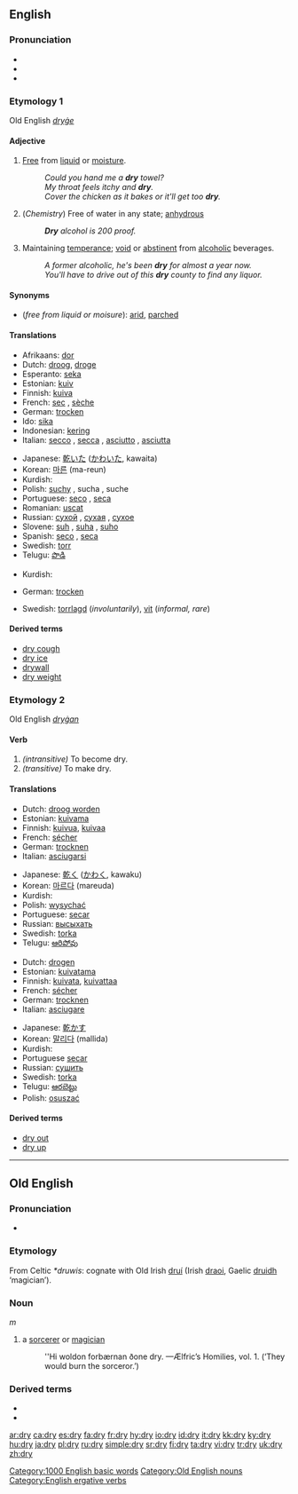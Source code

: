 ==English==

===Pronunciation===
*{{IPA|/draɪ/}}
*{{audio|en-us-dry.ogg|Audio (US)}}
*{{rhymes|aɪ}}

===Etymology 1===
Old English ''[[dryġe]]''

====Adjective====
{{en-adj|drier|'''[[driest]] '''or''' [[dryest]]'''}}

# [[free|Free]] from [[liquid]] or [[moisture]].
#: ''Could you hand me a '''dry''' towel?''
#: ''My throat feels itchy and '''dry'''.''
#: ''Cover the chicken as it bakes or it'll get too '''dry'''.''
# (''Chemistry'') Free of water in any state; [[anhydrous]]
#: '''''Dry''' alcohol is 200 proof.''
# Maintaining [[temperance]]; [[void]] or [[abstinent]] from [[alcoholic]] beverages.
#: ''A former alcoholic, he's been '''dry''' for almost a year now.''
#: ''You'll have to drive out of this '''dry''' county to find any liquor.''

====Synonyms====
* (''free from liquid or moisure''): [[arid]], [[parched]]

====Translations====
{{rfc-level|Translations at L3+ (AutoFormat would have corrected level of Synonyms)}}
{{trans-top|free from liquid or moisture}}
*Afrikaans: [[dor]]
*Dutch: [[droog]], [[droge]]
*Esperanto: [[seka]]
*Estonian: [[kuiv]]
*Finnish: [[kuiva]]
*French: [[sec]] {{m}}, [[sèche]] {{f}}
*German: [[trocken]]
*Ido: [[sika]]
*Indonesian: [[kering]]
*Italian: [[secco]] {{m}}, [[secca]] {{f}}, [[asciutto]] {{m}}, [[asciutta]] {{f}}
{{trans-mid}}
*Japanese: [[乾いた]] ([[かわいた]], kawaita)
*Korean: [[마른]] (ma-reun)
*Kurdish: {{KUchar|[[وشک]]}}
*Polish: [[suchy]] {{m}}, sucha {{f}}, suche {{n}}
*Portuguese: [[seco]] {{m}}, [[seca]] {{f}}
*Romanian: [[uscat]]
*Russian: [[сухой]] {{m}}, [[сухая]] {{f}}, [[сухое]] {{n}}
*Slovene: [[suh]] {{m}}, [[suha]] {{f}}, [[suho]] {{n}}
*Spanish: [[seco]] {{m}}, [[seca]] {{f}}
*Swedish: [[torr]]
*Telugu: [[పొడి]]
{{trans-bottom}}

{{trans-top|free of water in any state}}
{{trans-mid}}
*Kurdish: {{KUchar|[[وشک]]}}
{{trans-bottom}}

{{trans-top|maintaining temperance}}
*German: [[trocken]]
{{trans-mid}}
*Swedish: [[torrlagd]] (''involuntarily''), [[vit]] (''informal, rare'')
{{trans-bottom}}

====Derived terms====
*[[dry cough]]
*[[dry ice]]
*[[drywall]]
*[[dry weight]]

===Etymology 2===
Old English ''[[dryġan]]''

====Verb====
{{en-verb|dries|drying|dried}}

# ''(intransitive)'' To become dry.
# ''(transitive)'' To make dry.

====Translations====
{{trans-top|to become dry}}
*Dutch: [[droog worden]]
*Estonian: [[kuivama]]
*Finnish: [[kuivua]], [[kuivaa]]
*French: [[sécher]]
*German: [[trocknen]]
*Italian: [[asciugarsi]]
{{trans-mid}}
*Japanese: [[乾く]] ([[かわく]], kawaku)
*Korean: [[마르다]] (mareuda)
*Kurdish: {{KUchar|[[وشک بوون]]}}
*Polish: [[wysychać]]
*Portuguese: [[secar]]
*Russian: [[высыхать]]
*Swedish: [[torka]]
*Telugu: [[ఆరిపోవు]]
{{trans-bottom}}

{{trans-top|to make dry}}
*Dutch: [[drogen]]
*Estonian: [[kuivatama]]
*Finnish: [[kuivata]], [[kuivattaa]]
*French: [[sécher]]
*German: [[trocknen]]
*Italian: [[asciugare]]
{{trans-mid}}
*Japanese: [[乾かす]]
*Korean: [[말리다]] (mallida)
*Kurdish: {{KUchar|[[وشک کردن]]}}
*Portuguese [[secar]]
*Russian: [[сушить]]
*Swedish: [[torka]]
*Telugu: [[ఆరబెట్టు]]
*Polish: [[osuszać]]
{{trans-bottom}}

====Derived terms====
* [[dry out]]
* [[dry up]]

[[Category:1000 English basic words]]

----

==Old English==

===Pronunciation===
* {{IPA|/dry:/}}

===Etymology===
From Celtic ''*druwis'': cognate with Old Irish [[druí]] (Irish [[draoi]], Gaelic [[druidh]] ‘magician’).

===Noun===
{{Latinx|'''drȳ'''}} ''m''

# a [[sorcerer]] or [[magician]]
#:''Hi woldon forbærnan ðone dry. —Ælfric’s Homilies, vol. 1.  (‘They would burn the sorceror.’)

===Derived terms===
*{{Latinx|[[drycræft|drȳcræft]]}}
*{{Latinx|[[dryecge|drȳecge]]}}

[[Category:Old English nouns]]
[[Category:English ergative verbs]]

[[ar:dry]]
[[ca:dry]]
[[es:dry]]
[[fa:dry]]
[[fr:dry]]
[[hy:dry]]
[[io:dry]]
[[id:dry]]
[[it:dry]]
[[kk:dry]]
[[ky:dry]]
[[hu:dry]]
[[ja:dry]]
[[pl:dry]]
[[ru:dry]]
[[simple:dry]]
[[sr:dry]]
[[fi:dry]]
[[ta:dry]]
[[vi:dry]]
[[tr:dry]]
[[uk:dry]]
[[zh:dry]]